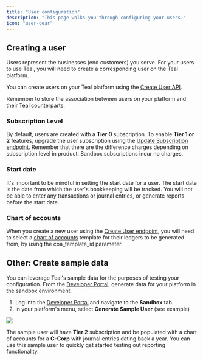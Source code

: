 ```yaml
---
title: "User configuration"
description: "This page walks you through configuring your users."
icon: "user-gear"
---
```


## Creating a user

Users represent the businesses (end customers) you serve. For your users to use Teal, you will need to create a corresponding user on the Teal platform.

You can create users on your Teal platform using the [Create User API](/api-reference/users/create_user). 

<Note>
  Remember to store the association between users on your platform and their
  Teal counterparts.
</Note>

### Subscription Level

By default, users are created with a **Tier 0** subscription. To enable **Tier 1 or 2** features, upgrade the user subscription using the [Update Subscription endpoint](/api-reference/users/update_subscription). Remember that there are the difference charges depending on subscription level in product. Sandbox subscriptions incur no charges.

### Start date

It's important to be mindful in setting the start date for a user. The start date is the date from which the user's bookkeeping will be tracked. You will not be able to enter any transactions or journal entries, or generate reports before the start date. 

### Chart of accounts

When you create a new user using the [Create User endpoint](/api-reference/users/create_user), you will need to select a [chart of accounts](/configuration/chart_of_accounts_config) template for their ledgers to be generated from, by using the coa_template_id parameter.

## Other: Create sample data

You can leverage Teal's sample data for the purposes of testing your configuration. From the [Developer Portal](https://developer.teal.dev/), generate data for your platform in the sandbox environment.

1. Log into the [Developer Portal](https://developer.teal.dev/) and navigate to the **Sandbox** tab.
2. In your platform's menu, select **Generate Sample User** (see example)

<Frame>
  <img src="/images/generate_sample_user.png" />
</Frame>

The sample user will have **Tier 2** subscription and be populated with a chart of accounts for a **C-Corp** with journal entries dating back a year. You can use this sample user to quickly get started testing out reporting functionality.
